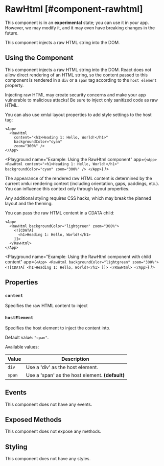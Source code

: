 
# RawHtml [#component-rawhtml]

<Callout type="warning" emoji="📔">This component is in an **experimental** state; you can use it in your app. However, we may modify it, and it may even have breaking changes in the future.</Callout>

This component injects a raw HTML string into the DOM.



## Using the Component

This component injects a raw HTML string into the DOM. React does not allow direct rendering of an HTML string, so the content passed to this component is rendered in a `div` or a `span` tag according to the `host element` property.

<Callout type="warning">
Injecting raw HTML may create security concerns and make your app vulnerable to malicious attacks! Be sure to inject only sanitized code as raw HTML.
</Callout>

You can also use xmlui layout properties to add style settings to the host tag:

```ueml copy /backgroundColor/ /zoom/
<App>
  <RawHtml 
    content="<h1>Heading 1: Hello, World!</h1>" 
    backgroundColor="cyan" 
    zoom="300%" />
</App>
```

<Playground
  name="Example: Using the RawHtml component"
  app={`
    <App>
      <RawHtml content="<h1>Heading 1: Hello, World!</h1>" backgroundColor="cyan" zoom="300%" />
    </App>
  `}
/>

<Callout type="warning">
The appearance of the rendered raw HTML content is determined by the current xmlui rendering context (including orientation, gaps, paddings, etc.). You can influence this context only through layout properties. 

Any additional styling requires CSS hacks, which may break the planned layout and the theming.
</Callout>

You can pass the raw HTML content in a CDATA child:

```ueml copy {3-5}
<App>
  <RawHtml backgroundColor="lightgreen" zoom="300%">
    <![CDATA[
      <h1>Heading 1: Hello, World!</h1>
    ]]>
  </RawHtml>
</App>
```

<Playground
  name="Example: Using the RawHtml component with child content"
  app={`
    <App>
      <RawHtml backgroundColor="lightgreen" zoom="300%">
        <![CDATA[
          <h1>Heading 1: Hello, World!</h1>
        ]]>
      </RawHtml>
    </App>
  `}
/>

## Properties

### `content`

Specifies the raw HTML content to inject

### `hostElement`

Specifies the host element to inject the content into.

Default value: `"span"`.

Available values:

| Value | Description |
| --- | --- |
| `div` | Use a 'div' as the host element. |
| `span` | Use a 'span' as the host element. **(default)** |


## Events

This component does not have any events.

## Exposed Methods

This component does not expose any methods.

## Styling

This component does not have any styles.

